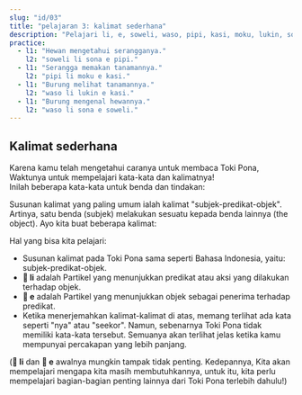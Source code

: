 ---
slug: "id/03"
title: "pelajaran 3: kalimat sederhana"
description: "Pelajari li, e, soweli, waso, pipi, kasi, moku, lukin, sona!"
practice:
  - l1: "Hewan mengetahui serangganya."
    l2: "soweli li sona e pipi."
  - l1: "Serangga memakan tanamannya."
    l2: "pipi li moku e kasi."
  - l1: "Burung melihat tanamannya."
    l2: "waso li lukin e kasi."
  - l1: "Burung mengenal hewannya."
    l2: "waso li sona e soweli."
---


## Kalimat sederhana

Karena kamu telah mengetahui caranya untuk membaca Toki Pona, Waktunya untuk mempelajari kata-kata dan kalimatnya!  
Inilah beberapa kata-kata untuk benda dan tindakan:

<List>
  <Word sl="soweli" m="hewan darat, seperti kucing, anjing, sapi, tikus, dan gajah" />
  <Word sl="waso" m="burung, seperti merpati, angsa, burung hantu" />
  <Word sl="pipi" m="serangga, seperti kumbang, semut, kupu-kupu, laba-laba" />
  <Word sl="kasi" m="tanaman, seperti pohon, kaktus, lumut" />
  <Word sl="moku" m="mengonsumsi, layaknya makan atau minum" />
  <Word sl="lukin" m="melihat" />
  <Word sl="sona" m="mengetahui, layaknya paham atau kenal" />
</List>

Susunan kalimat yang paling umum ialah kalimat "subjek-predikat-objek". Artinya, satu benda (subjek) melakukan sesuatu kepada benda lainnya (the object). Ayo kita buat beberapa kalimat:

<List>
  <Sentence sl="soweli li moku e kasi." m="Hewan memakan tanamannya." />
  <Sentence sl="waso li moku e pipi." m="Burungnya memakan seekor serangga." />
  <Sentence sl="pipi li lukin e soweli." m="Serangga melihat hewan." />
  <Sentence sl="waso li sona e kasi." m="Burung mengenal pohonnya." />
</List>

Hal yang bisa kita pelajari:

- Susunan kalimat pada Toki Pona sama seperti Bahasa Indonesia, yaitu: subjek-predikat-objek.
- **󱤧 li** adalah Partikel yang menunjukkan predikat atau aksi yang dilakukan terhadap objek.
- **󱤉 e** adalah Partikel yang menunjukkan objek sebagai penerima terhadap predikat.
- Ketika menerjemahkan kalimat-kalimat di atas, memang terlihat ada kata seperti "nya" atau "seekor". Namun, sebenarnya Toki Pona tidak memiliki kata-kata tersebut. Semuanya akan terlihat jelas ketika kamu mempunyai percakapan yang lebih panjang. 

(**󱤧 li** dan **󱤉 e** awalnya mungkin tampak tidak penting. Kedepannya, Kita akan mempelajari mengapa kita masih membutuhkannya, untuk itu, kita perlu mempelajari bagian-bagian penting lainnya dari Toki Pona terlebih dahulu!)

<Practice exercises={frontmatter.practice} client:load />